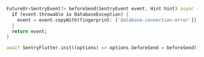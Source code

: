 ```dart
FutureOr<SentryEvent?> beforeSend(SentryEvent event, Hint hint) async {
  if (event.throwable is DatabaseException) {
    event = event.copyWith(fingerprint: ['database-connection-error']);
  }
  return event;
}

await SentryFlutter.init((options) => options.beforeSend = beforeSend);
```
